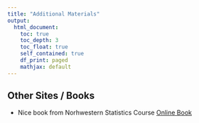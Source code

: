 ```yaml
---
title: "Additional Materials"
output: 
  html_document:
    toc: true
    toc_depth: 3
    toc_float: true
    self_contained: true
    df_print: paged
    mathjax: default
---
```


## **Other Sites / Books**

- Nice book from Norhwestern Statistics Course [Online Book](https://nulib.github.io/moderndive_book/index.html)



## 

## 


<div style="height:10cm;"></div>


